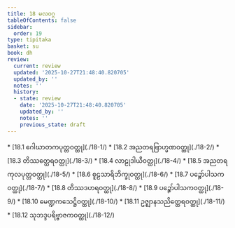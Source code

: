 ```yaml
---
title: 18 မလဝဂ္ဂ
tableOfContents: false
sidebar:
  order: 19
type: tipitaka
basket: su
book: dh
review:
  current: review
  updated: '2025-10-27T21:48:40.820705'
  updated_by: ''
  notes: ''
  history:
  - state: review
    date: '2025-10-27T21:48:40.820705'
    updated_by: ''
    notes: ''
    previous_state: draft
---
```



<ReviewStatus review={frontmatter.review} showDetails={true} />

<HypothesisAnnotation frontmatter={frontmatter} />

<DynamicBreadcrumb />



<TableOfContents book="dh" section="18">
* [18.1 ဂေါဃာတကပုတ္တဝတ္ထု](./18-1/)
* [18.2 အညတရဗြာဟ္မဏဝတ္ထု](./18-2/)
* [18.3 တိဿတ္ထေရဝတ္ထု](./18-3/)
* [18.4 လာဠုဒါယီဝတ္ထု](./18-4/)
* [18.5 အညတရကုလပုတ္တဝတ္ထု](./18-5/)
* [18.6 စူဠသာရိဘိက္ခုဝတ္ထု](./18-6/)
* [18.7 ပဉ္စော်ပါသကဝတ္ထု](./18-7/)
* [18.8 တိဿဒဟရဝတ္ထု](./18-8/)
* [18.9 ပဉ္စော်ပါသကဝတ္ထု](./18-9/)
* [18.10 မေဏ္ဍကသေဋ္ဌိဝတ္ထု](./18-10/)
* [18.11 ဥဇ္ဈာနသညိတ္ထေရဝတ္ထု](./18-11/)
* [18.12 သုဘဒ္ဒပရိဗ္ဗာဇကဝတ္ထု](./18-12/)
</TableOfContents>